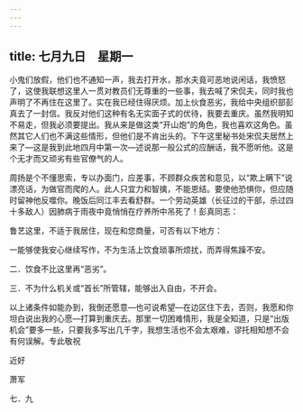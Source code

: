 ```yaml
---
---
---
```

title: 七月九日　星期一
---




小鬼们放假，他们也不通知一声，我去打开水，那水夫竟可恶地说闲话，我愤怒了，这使我联想这里人一贯对教员们无尊重的一些事，我去喊了宋侃夫，同时我也声明了不再住在这里了。实在我已经住得厌烦。加上伙食恶劣，我给中央组织部彭真去了一封信。我反对他们这种有名无实面子式的优待，我要去重庆。虽然我明知不易走，但我必须要提出。我从来是做这类“开山炮”的角色，我也喜欢这角色。虽然其它人们也不满这些情形，但他们是不肯出头的。下午这里秘书处宋侃夫居然上来了―这是我到此地四月中第一次―述说那一般公式的应酬话，我不愿听他。这是个无才而又顽劣有些官僚气的人。

周扬是个不懂思索，专以办面门，应差事，不顾群众疾苦和意见，以“欺上瞒下”说漂亮话，为做官而爬的人。此人只宜力和智擒，不能恩结。要使他恐惧你，但应随时留神他反噬你。晚饭后同江丰去看舒群。一个劳动英雄（长征过的干部，杀过四十多敌人）因肺病于雨夜中竟悄悄在疗养所中吊死了！彭真同志：

鲁艺这里，不适于我居住，现在和您商量，可否有以下地方：

一能够使我安心继续写作，不为生活上饮食琐事所烦扰，而弄得焦躁不安。

二．饮食不比这里再“恶劣”。

三．不为什么机关或“首长”所管辖，能够出入自由，不开会。

以上诸条件如能办到，我倒还愿意―也可说希望―在边区住下去，否则，我愿和你坦白说出我的心愿―打算到重庆去。那里一切困难情形，我是全知道，只是“出版机会”要多一些，只要我多写出几千字，我想生活也不会太艰难，谬托相知想不会有何误解。专此敬祝

近好

萧军

七．九